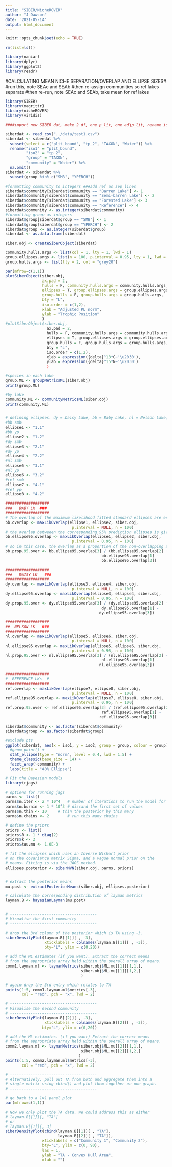 ```yaml
---
title: "SIBER/NicheROVER"
author: "J Dawson"
date: '2021-05-14'
output: html_document
---
```


```r
knitr::opts_chunk$set(echo = TRUE)
```

```r
rm(list=ls())

library(naniar)
library(dplyr)
library(ggplot2)
library(readr)

```

#CALCULATING MEAN NICHE SEPARATION/OVERLAP AND ELLIPSE SIZES#
#run this, note SEAc and SEAb
#then re-assign communities so ref lakes separate
#then re-run, note SEAc and SEAb, take mean for ref lakes

```r
library(SIBER)
library(magrittr)
library(nicheROVER)
library(viridis)

####import new SIBER dat, make 2 df, one p_lit, one adjp_lit, rename iso1, iso2, group, community columns for both

siberdat <- read_csv("../data/test1.csv")
siberdat <- siberdat %>%
  subset(select = c("plit_bound", "tp_2", "TAXON", "Water")) %>%
  rename("iso1" = "plit_bound",
         "iso2" = "tp_2",
         "group" = "TAXON",
         "community" = "Water") %>%
  na.omit()
siberdat <- siberdat %>%
  subset(group %in% c("SMB", "YPERCH"))

#formatting community to integers ###add ref as sep lines
siberdat$community[siberdat$community == "Barren Lake"] <- 1
siberdat$community[siberdat$community == "Semi-barren Lake"] <- 2
siberdat$community[siberdat$community == "Forested Lake"] <- 3
siberdat$community[siberdat$community == "Reference"] <- 4
siberdat$community <- as.integer(siberdat$community)
#formatting group as integers
siberdat$group[siberdat$group == "SMB"] <- 1
siberdat$group[siberdat$group == "YPERCH"] <- 2
siberdat$group <- as.integer(siberdat$group)
siberdat <- as.data.frame(siberdat)

siber.obj <- createSiberObject(siberdat)

community.hulls.args <- list(col = 1, lty = 1, lwd = 1)
group.ellipses.args <- list(n = 100, p.interval = 0.95, lty = 1, lwd = 2)
group.hulls.args <- list(lty = 2, col = "grey20")

par(mfrow=c(1,1))
plotSiberObject(siber.obj,
                ax.pad = 2,
                hulls = F, community.hulls.args = community.hulls.args,
                ellipses = T, group.ellipses.args = group.ellipses.args,
                group.hulls = F, group.hulls.args = group.hulls.args,
                bty = "L",
                iso.order = c(1,2),
                xlab = "Adjusted PL norm",
                ylab = "Trophic Position"
                )
#plotSiberObject(siber.obj,
                  ax.pad = 2, 
                  hulls = F, community.hulls.args = community.hulls.args, 
                  ellipses = T, group.ellipses.args = group.ellipses.args,
                  group.hulls = F, group.hulls.args = group.hulls.args,
                  bty = "L",
                  iso.order = c(1,2),
                  xlab = expression({delta}^13*C~'\u2030'),
                  ylab = expression({delta}^15*N~'\u2030')
                  )

#species in each lake
group.ML <- groupMetricsML(siber.obj)
print(group.ML)

#by lake
community.ML <- communityMetricsML(siber.obj) 
print(community.ML)



```

```r
# defining ellipses. dy = Daisy Lake, bb = Baby Lake, nl = Nelson Lake, ref = Reference; yp = yellow perch, smb = smallmouth bass.
#bb smb
ellipse1 <- "1.1" 
#bb yp
ellipse2 <- "1.2"
#dy smb
ellipse3 <- "2.1"
#dy yp
ellipse4 <- "2.2"
#nl smb
ellipse5 <- "3.1"
#nl yp
ellipse6 <- "3.2"
#ref smb
ellipse7 <- "4.1"
#ref yp
ellipse8 <- "4.2"

```

```r
###################
###   BABY LK  ###
###################
# The overlap of the maximum likelihood fitted standard ellipses are estimated using
bb.overlap <- maxLikOverlap(ellipse1, ellipse2, siber.obj, 
                             p.interval = NULL, n = 100)
# the overlap betweeen the corresponding 95% prediction ellipses is given by:
bb.ellipse95.overlap <- maxLikOverlap(ellipse1, ellipse2, siber.obj, 
                             p.interval = 0.95, n = 100)
# so in this case, the overlap as a proportion of the non-overlapping area of the two ellipses, would be
bb.prop.95.over <- bb.ellipse95.overlap[3] / (bb.ellipse95.overlap[2] + 
                                          bb.ellipse95.overlap[1] -
                                          bb.ellipse95.overlap[3])

###################
###   DAISY LK   ###
###################
dy.overlap <- maxLikOverlap(ellipse3, ellipse4, siber.obj, 
                             p.interval = NULL, n = 100)
dy.ellipse95.overlap <- maxLikOverlap(ellipse3, ellipse4, siber.obj, 
                             p.interval = 0.95, n = 100)
dy.prop.95.over <- dy.ellipse95.overlap[3] / (dy.ellipse95.overlap[2] + 
                                          dy.ellipse95.overlap[1] -
                                         dy.ellipse95.overlap[3])

###################
##  NELSON LK   ###
###################
nl.overlap <- maxLikOverlap(ellipse5, ellipse6, siber.obj, 
                             p.interval = NULL, n = 100)
nl.ellipse95.overlap <- maxLikOverlap(ellipse5, ellipse6, siber.obj, 
                             p.interval = 0.95, n = 100)
nl.prop.95.over <- nl.ellipse95.overlap[3] / (nl.ellipse95.overlap[2] + 
                                          nl.ellipse95.overlap[1] -
                                         nl.ellipse95.overlap[3])

###################
#  REFERENCE LKs  #
###################
ref.overlap <- maxLikOverlap(ellipse7, ellipse8, siber.obj, 
                             p.interval = NULL, n = 100)
ref.ellipse95.overlap <- maxLikOverlap(ellipse7, ellipse8, siber.obj, 
                             p.interval = 0.95, n = 100)
ref.prop.95.over <- ref.ellipse95.overlap[3] / (ref.ellipse95.overlap[2] + 
                                          ref.ellipse95.overlap[1] -
                                         ref.ellipse95.overlap[3])

```

```r
siberdat$community <- as.factor(siberdat$community)
siberdat$group <- as.factor(siberdat$group)

#exclude pts
ggplot(siberdat, aes(x = iso1, y = iso2, group = group, colour = group)) +
  #geom_point() +
  stat_ellipse(type = "norm", level = 0.4, lwd = 1.5) +
  theme_classic(base_size = 14) +
  facet_wrap(~community) +
  labs(title = "40% Ellipse")

```

```r
# Fit the Bayesian models
library(rjags)

# options for running jags
parms <- list()
parms$n.iter <- 2 * 10^4   # number of iterations to run the model for
parms$n.burnin <- 1 * 10^3 # discard the first set of values
parms$n.thin <- 10     # thin the posterior by this many
parms$n.chains <- 2        # run this many chains

# define the priors
priors <- list()
priors$R <- 1 * diag(2)
priors$k <- 2
priors$tau.mu <- 1.0E-3

# fit the ellipses which uses an Inverse Wishart prior
# on the covariance matrix Sigma, and a vague normal prior on the 
# means. Fitting is via the JAGS method.
ellipses.posterior <- siberMVN(siber.obj, parms, priors)


# extract the posterior means
mu.post <- extractPosteriorMeans(siber.obj, ellipses.posterior)

# calculate the corresponding distribution of layman metrics
layman.B <- bayesianLayman(mu.post)


# --------------------------------------
# Visualise the first community
# --------------------------------------

# drop the 3rd column of the posterior which is TA using -3.
siberDensityPlot(layman.B[[1]][ , -3], 
                 xticklabels = colnames(layman.B[[1]][ , -3]), 
                 bty="L", ylim = c(0,20))

# add the ML estimates (if you want). Extract the correct means 
# from the appropriate array held within the overall array of means.
comm1.layman.ml <- laymanMetrics(siber.obj$ML.mu[[1]][1,1,],
                                 siber.obj$ML.mu[[1]][1,2,]
                                 )

# again drop the 3rd entry which relates to TA
points(1:5, comm1.layman.ml$metrics[-3], 
       col = "red", pch = "x", lwd = 2)

# --------------------------------------
# Visualise the second community
# --------------------------------------
siberDensityPlot(layman.B[[2]][ , -3], 
                 xticklabels = colnames(layman.B[[2]][ , -3]), 
                bty="L", ylim = c(0,20))

# add the ML estimates. (if you want) Extract the correct means 
# from the appropriate array held within the overall array of means.
comm2.layman.ml <- laymanMetrics(siber.obj$ML.mu[[2]][1,1,],
                                 siber.obj$ML.mu[[2]][1,2,]
                                )
points(1:5, comm2.layman.ml$metrics[-3], 
       col = "red", pch = "x", lwd = 2)

# --------------------------------------
# Alternatively, pull out TA from both and aggregate them into a 
# single matrix using cbind() and plot them together on one graph.
# --------------------------------------

# go back to a 1x1 panel plot
par(mfrow=c(1,1))

# Now we only plot the TA data. We could address this as either
# layman.B[[1]][, "TA"]
# or
# layman.B[[1]][, 3]
siberDensityPlot(cbind(layman.B[[1]][ , "TA"], 
                       layman.B[[2]][ , "TA"]),
                xticklabels = c("Community 1", "Community 2"), 
                bty="L", ylim = c(0, 90),
                las = 1,
                ylab = "TA - Convex Hull Area",
                xlab = "")
```
